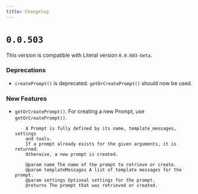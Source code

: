 ```yaml
---
title: Changelog
---
```


# `0.0.503`

This version is compatible with Literal version `0.0.603-beta`.

### Deprecations

* `createPrompt()` is deprecated. `getOrCreatePrompt()` should now be used.


### New Features 

* `getOrCreatePrompt()`. For creating a new Prompt, use `getOrCreatePrompt()`. 

    ```
        A Prompt is fully defined by its name, template_messages, settings
        and tools.
        If a prompt already exists for the given arguments, it is returned.
        Otherwise, a new prompt is created.
    
        @param name The name of the prompt to retrieve or create.
        @param templateMessages A list of template messages for the prompt.
        @param settings Optional settings for the prompt.
        @returns The prompt that was retrieved or created.
    ```